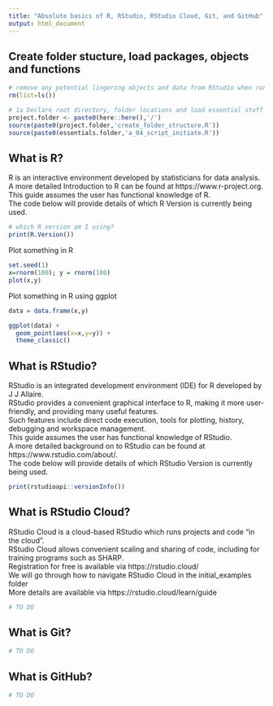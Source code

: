 ```yaml
---
title: "Absolute basics of R, RStudio, RStudio Cloud, Git, and GitHub"
output: html_document
---
```


## Create folder stucture, load packages, objects and functions
```r
# remove any potential lingering objects and data from RStudio when running a new script
rm(list=ls())

# 1a Declare root directory, folder locations and load essential stuff
project.folder <- paste0(here::here(),'/')
source(paste0(project.folder,'create_folder_structure.R'))
source(paste0(essentials.folder,'a_04_script_initiate.R'))
```

## What is R?

R is an interactive environment developed by statisticians for data analysis.\
A more detailed Introduction to R can be found at https://www.r-project.org. \
This guide assumes the user has functional knowledge of R.\
The code below will provide details of which R Version is currently being used.
```r
# which R version am I using?
print(R.Version())
```

Plot something in R
```r
set.seed(1)
x=rnorm(100); y = rnorm(100)
plot(x,y)
```

Plot something in R using ggplot
```r
data = data.frame(x,y)

ggplot(data) + 
  geom_point(aes(x=x,y=y)) +
  theme_classic()
```

## What is RStudio?

RStudio is an integrated development environment (IDE) for R developed by J J Allaire.\
RStudio provides a convenient graphical interface to R, making it more user-friendly, and providing many useful features.\
Such features include direct code execution, tools for plotting, history, debugging and workspace management.\
This guide assumes the user has functional knowledge of RStudio.\
A more detailed background on to RStudio can be found at https://www.rstudio.com/about/. \
The code below will provide details of which RStudio Version is currently being used.\
```r
print(rstudioapi::versionInfo())
```

## What is RStudio Cloud?

RStudio Cloud is a cloud-based RStudio which runs projects and code "in the cloud".\
RStudio Cloud allows convenient scaling and sharing of code, including for training programs such as SHARP.\
Registration for free is available via https://rstudio.cloud/\
We will go through how to navigate RStudio Cloud in the initial_examples folder\
More details are available via https://rstudio.cloud/learn/guide
```r
# TO DO
```

## What is Git?
```r
# TO DO
```

## What is GitHub?
```r
# TO DO
```